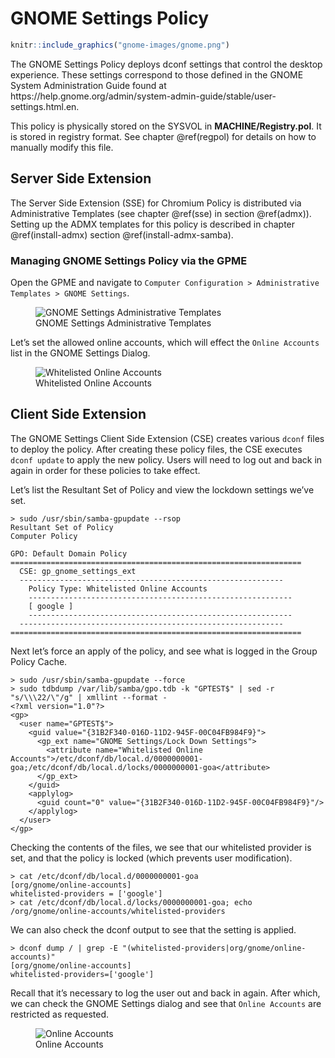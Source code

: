 # GNOME Settings Policy {#gnome}

```r
knitr::include_graphics("gnome-images/gnome.png")
```

The GNOME Settings Policy deploys dconf settings that control the desktop experience. These settings correspond to those defined in the GNOME System Administration Guide found at https://help.gnome.org/admin/system-admin-guide/stable/user-settings.html.en.

This policy is physically stored on the SYSVOL in **MACHINE/Registry.pol**. It is stored in registry format. See chapter \@ref(regpol) for details on how to manually modify this file.

## Server Side Extension

The Server Side Extension (SSE) for Chromium Policy is distributed via Administrative Templates (see chapter \@ref(sse) in section \@ref(admx)). Setting up the ADMX templates for this policy is described in chapter \@ref(install-admx) section \@ref(install-admx-samba).

### Managing GNOME Settings Policy via the GPME

Open the GPME and navigate to `Computer Configuration > Administrative Templates > GNOME Settings`.

![GNOME Settings Administrative Templates](gnome-images/gpme.png)

Let's set the allowed online accounts, which will effect the `Online Accounts` list in the GNOME Settings Dialog.

![Whitelisted Online Accounts](gnome-images/online-accounts.png)

## Client Side Extension

The GNOME Settings Client Side Extension (CSE) creates various `dconf` files to deploy the policy. After creating these policy files, the CSE executes `dconf update` to apply the new policy. Users will need to log out and back in again in order for these policies to take effect.

Let's list the Resultant Set of Policy and view the lockdown settings we've set.

```
> sudo /usr/sbin/samba-gpupdate --rsop
Resultant Set of Policy
Computer Policy

GPO: Default Domain Policy
=================================================================
  CSE: gp_gnome_settings_ext
  -----------------------------------------------------------
    Policy Type: Whitelisted Online Accounts
    -----------------------------------------------------------
    [ google ]
    -----------------------------------------------------------
  -----------------------------------------------------------
=================================================================
```

Next let’s force an apply of the policy, and see what is logged in the Group Policy Cache.

```
> sudo /usr/sbin/samba-gpupdate --force
> sudo tdbdump /var/lib/samba/gpo.tdb -k "GPTEST$" | sed -r "s/\\\22/\"/g" | xmllint --format -
<?xml version="1.0"?>
<gp>
  <user name="GPTEST$">
    <guid value="{31B2F340-016D-11D2-945F-00C04FB984F9}">
      <gp_ext name="GNOME Settings/Lock Down Settings">
        <attribute name="Whitelisted Online Accounts">/etc/dconf/db/local.d/0000000001-goa;/etc/dconf/db/local.d/locks/0000000001-goa</attribute>
      </gp_ext>
    </guid>
    <applylog>
      <guid count="0" value="{31B2F340-016D-11D2-945F-00C04FB984F9}"/>
    </applylog>
  </user>
</gp>
```

Checking the contents of the files, we see that our whitelisted provider is set, and that the policy is locked (which prevents user modification).

```
> cat /etc/dconf/db/local.d/0000000001-goa
[org/gnome/online-accounts]
whitelisted-providers = ['google']
> cat /etc/dconf/db/local.d/locks/0000000001-goa; echo
/org/gnome/online-accounts/whitelisted-providers
```

We can also check the dconf output to see that the setting is applied.

```
> dconf dump / | grep -E "(whitelisted-providers|org/gnome/online-accounts)"
[org/gnome/online-accounts]
whitelisted-providers=['google']
```

Recall that it's necessary to log the user out and back in again. After which, we can check the GNOME Settings dialog and see that `Online Accounts` are restricted as requested.

![Online Accounts](gnome-images/online-accounts-gnome.png)
